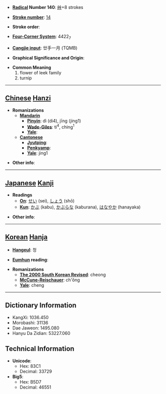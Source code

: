 * '''[[Wiktionary:Chinese radical index| Radical]] Number 140''': [[Wiktionary:Chinese radical index 艸|艸]]+8 strokes

* '''[[Wiktionary:Chinese total strokes index|Stroke number]]''': [[Wiktionary:Chinese total strokes index 14|14]]

* '''Stroke order''': 

* '''[[Wiktionary:Chinese four corner index|Four-Corner System]]''': 4422<sub>7</sub>

* '''[[Wiktionary:Chinese Cangjie index|Cangjie input]]''': 廿手一月 (TQMB)

* '''Graphical Significance and Origin''': 

* '''Common Meaning'''
*#flower of leek family
*# turnip


----

== [[Chinese]] [[Hanzi]] ==

* '''Romanizations'''
** '''[[Mandarin]]'''
*** '''[[Pinyin]]''': dì (di4), jīng (jing1)
*** '''[[Wade-Giles]]''': ti<sup>4</sup>, ching<sup>1</sup>
*** '''[[Yale]]''': 
** '''[[Cantonese]]'''
*** '''[[Jyutping]]''':
*** '''[[Penkyamp]]''': 
*** '''[[Yale]]''': jing1

* '''Other info''': 

----

== [[Japanese]] [[Kanji]] ==

* '''Readings'''
** '''[[On]]''': [[せい]] (sei), [[しょう]] (shō)
** '''[[Kun]]''': [[かぶ]] (kabu), [[かぶらな]] (kaburana), [[はなやか]] (hanayaka)

* '''Other info''':  

----

== [[Korean]] [[Hanja]] ==

* '''[[Hangeul]]''': 청

* '''[[Eumhun]] reading''': 

* '''Romanizations'''
** '''[[The 2000 South Korean Revised Romanization|The 2000 South Korean Revised]]''': cheong
** '''[[McCune-Reischauer]]''': ch'ŏng
** '''[[Yale]]''': cheng

----

== Dictionary Information ==

* KangXi: 1036.450
* Morobashi: 31136
* Dae Jaweon: 1495.080
* Hanyu Da Zidian: 53227.060

== Technical Information ==

* '''Unicode''':
** Hex: 83C1
** Decimal: 33729
* '''Big5''':
** Hex: B5D7
** Decimal: 46551
